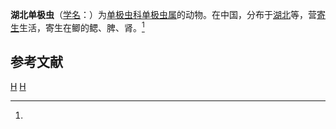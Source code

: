 {{Speciesbox
| genus = Thelohanellus
| species = hupehensis
| authority = (Nie et Li, 1992)<ref name='id9740'>{{cite web| url =http://www.bioinfo.cn/db05/BjdwSpecies.php?action=view&id=9740| title =湖北单极虫| work =《中国动物物种编目数据库》| publisher =中国科学院微生物研究所| author =中国科学院动物研究所| accessdate =2009-04-16| deadurl =yes| archiveurl =https://web.archive.org/web/20160305000828/http://www.bioinfo.cn/db05/BjdwSpecies.php?action=view&id=9740| archivedate =2016-03-05}}</ref>
}}

'''湖北单极虫'''（[[学名|学名]]：{{lang|la|''Thelohanellus hupehensis''}}）为[[单极虫科|单极虫科]][[单极虫属|单极虫属]]的动物。在中国，分布于[[湖北|湖北]]等，营[[寄生|寄生]]生活，寄生在鲫的鳃、脾、肾。<ref name='id9740'/>

== 参考文献 ==
{{reflist}}

{{Taxonbar}}

[[Category:单极虫属|H]]
[[Category:1992年描述的动物|H]]


{{Cnidarian-stub}}
